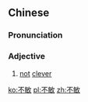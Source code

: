 ==Chinese==
{{zh-forms}}

===Pronunciation===
{{zh-pron
|m=不mǐn
|cat=a
}}

===Adjective===
{{zh-adj}}

# {{lb|zh|literary}} [[not]] [[clever]]

[[ko:不敏]]
[[pl:不敏]]
[[zh:不敏]]